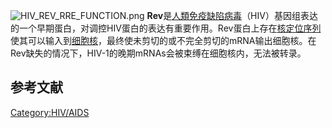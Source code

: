 {{无来源|time=2022-4-24}}
[[File:HIV_REV_RRE_FUNCTION.png|right]]
'''Rev'''是[[人類免疫缺陷病毒|人類免疫缺陷病毒]]（HIV）基因组表达的一个早期蛋白，对调控HIV蛋白的表达有重要作用。Rev蛋白上存在[[核定位序列|核定位序列]]使其可以输入到[[细胞核|细胞核]]，最终使未剪切的或不完全剪切的mRNA输出细胞核。在Rev缺失的情况下，HIV-1的晚期mRNAs会被束缚在细胞核内，无法被转录。

== 参考文献 ==
{{Reflist}}
[[Category:HIV/AIDS|Category:HIV/AIDS]]